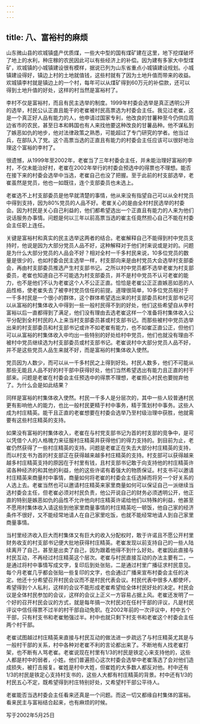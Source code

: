 ```yaml
---
---
---
```

title: 八、富裕村的麻烦
---



山东微山县的欢城镇盛产优质煤，一些大中型的国有煤矿建在这里，地下挖煤破坏了地上的水利，种庄稼的农民因此可以有些经济上的补偿。因为建有多家大中型煤矿，欢城镇的小城镇建设很有模样，据说已列为山东省重点小城镇建设规划。小城镇建设得好，镇边上村的土地就值钱，这些村就有了因为土地升值而带来的收益。欢城镇李村就是镇边上的一个村，每年可以从煤矿得到60万元的补偿款，还可以得到土地升值的好处，这样的村当然是富裕村了。

李村不仅是富裕村，而且有民主选举的制度。1999年村委会选举是真正透明公开的选举，村民公认正直且能干的老崔被村民高票选为村委会主任。我见过老崔，这是一个真正好人品有能力的人，他申请过国家专利，他改良的甘薯种至今仍供应周边省市的农民，甚至日本和韩国也有人来找他要这种改良的甘薯品种。他不谋私到了嫉恶如仇的地步，他对法律政策之熟悉，可能超过了专门研究的学者。他当过兵，在部队入了党。这个高票当选的正直且有能力的村委会主任应该可以很好地治理这个富裕的李村了。

很遗憾，从1999年至2002年，老崔当了三年村委会主任，并未能治理好富裕的李村，不仅未能治好村，老崔在2002年举行的村委会预选中的得票也不理想。能否在接下来的村委会选举中当选，老崔自己也没了把握。至于此前的村支部选举，老崔虽然是党员，他也一如既往，连个支部委员也未选上。

老崔选不上村支部委员是他早就清楚的事情，他从来没有指望自己可以从全村党员中得到支持，因为80%党员的人品不好。老崔关心的是由全村村民选举的村委会。因为村民是关心自己利益的，他们都希望选出一个正直且有能力的人来为他们说话服务办事情。问题是何以三年以前高票当选的崔主任竟然担心自己不能在村委会主任职上连任。

关键是富裕村和真实的民主选举这两者的结合。老崔解释自己不能得到村中党员支持时，他说是因为大部分党员人品不好，这种解释对于他们村来说或是对的。问题是为什么大部分党员的人品会不好？相对全村一千多村民来说，10多位党员的数量是很少的，也如村委会民主选举一样，村支部向来是由村党员大会选举村支部委会，再由村支部委员推选产生村支部书记。之所以村中党员都不选举老崔为村支部委员，老崔也知道自己不可能选为村支部委员，并不是村中党员不认可老崔的能力，也不是他们不认为老崔这个人不公正正直。恰恰是老崔公正正直嫉恶如恶的人品性格，使老崔失去了被李村党员信任的前提。道理很简单，10多位党员相对于一千多村民是一个很小的群体，这个群体希望选出来的村支部委员和村支部书记可以从富裕的村集体收入中得到一些一般村民得不到的好处，他们这些希望自从李村富裕以后一直都得到了满足，他们没有理由去选老崔这样一个准备将村集体收入公平分配到全村村民的人上来当村支部委员甚或村支部书记。而那些被村中党员选举出来的村支部委员和村支部书记或许不如老崔有能力，也不如崔正直公正，但他们可以从富裕的村集体收入中均出一些特别的好处给村中党员，他们也就没有理由不被村中党员继续选为村支部委员或村支部书记。老崔说村中大部分党员人品不好，并不是这些党员人品生来就不好，而是富裕的村集体收入使然。

党员因为人数少，而可以从一千多村民之上得到好处。村民人数多，他们不可能从那些无能且人品不好的村干部中获得好处，他们当然希望选出有能力且正直的村干部来。问题是老崔在村委会主任预选中的得票不理想，老崔担心村民也要抛弃他了。为什么会是如此结果？

同样是富裕的村集体收入使然。村民一千多人是分层次的，其中一些人较普通村民更有影响他人的能力，也比一般村民更精于村中事务，精于策划村中事务。这些人成为村庄精英。能干且正直的老崔想要在村委会选举乃至村级治理中获胜，他就需要有这些村庄精英的支持。

如果没有富裕的村集体收入，老崔在与村党支部书记为首的村支部的竞争中，是可以凭借个人的人格魄力来征服村庄精英并获得他们的得力支持的。到目前为止，老崔仍然获得了一些村庄精英的支持。问题是老崔正在失去大部分村庄精英的支持，而以村支书为首的村支部正在获得越来越多村庄精英的支持。村支部可以获得越来越多村庄精英支持的原因在于村里有钱，且村支部书记敢于向支持他的村庄精英许诺各种经济的和其他的利益，他的这些许诺有着强大的物质保证。村支书可以邀请村庄精英来商量村中事情，商量如何将老崔的村委会主任选掉而将另一个好关系的人选上去。老崔当然也可以邀请村庄精英来家里商量如何可以保证自己一派继续当选村委会主任，但老崔必须对村民负责，他公开说自己的财务必须透明公开，他正直的特别是嫉恶如仇的品性不允许他向村庄精英许诺给他们以特殊的利益，他甚至不愿用村集体收入请这些到他家里商量事情的村庄精英吃一顿饭，他自己家的经济条件不很好，又不能经常地请人在自己家里吃饭，也就不能经常地请人到自己家里商量事情。

当村里经济收入巨大而村集体又有巨大的收入分配权时，敢于许诺且不愿公开村里财务收支的村支部书记便大批地获得村庄精英。老崔发现以前支持自己的一些人陆续离开了自己，甚至是出卖了自己，因为跟着他得不到什么好处。老崔因此直接与村民互动，不再经过村庄精英这个层次。老崔与村民直接互动的办法主要有二，一是通过将村中事情写成文字，复印后到处张贴，二是通过村里广播征求村民意见。每个月老崔几乎都会张贴一些复印的文字，也会通过广播来宣布村委会主任的决定。他还十分希望召开村民会议而不是村民代表会议。村民代表中很多人都使坏，希望得到个人私利，这样的会议不能形成老崔希望给全体村民好处的决定。村民会议是全体村民参加的会议，这样的会议上正义一方容易占据上风。老崔还发明了一个好的召开村民会议的方式，就是每年搞一次村民对在任村干部的评议，凡是村民评议中信任得票不过半的村干部自动免职。在2002年前的一次评议中，村中五个干部，只有村支书和老崔勉强过半。村中也就只剩下村支书和老崔这个村委会主任两个村干部。

老崔试图越过村庄精英来直接与村民互动的做法进一步疏远了与村庄精英尤其是与一般村干部的关系，村中各种对老崔不利的言论都出来了。不断地有人找老崔打架，也不断有人骂老崔。老崔说现在村里有1/3的村民是铁定心来支持他的，这些人都是村中的弱者，小姓。他们普遍担心这次村委会选举中老崔落选了会对他们造成损失，被打击报复。崔姓是村中大姓，但崔姓的大多数人都反对他。村中还有1/3的村民是铁定心支持村支书的，这些人大都有村庄精英的背景。村中还有1/3的村民五心不定，既希望得到村庄特别好处，又希望村干部公平待人。

老崔能否当选村委会主任看来还真是一个问题。而这一切又都缘自村集体的富裕。看来民主与富裕结合起来，也有麻烦的时候。

写于2002年5月25日